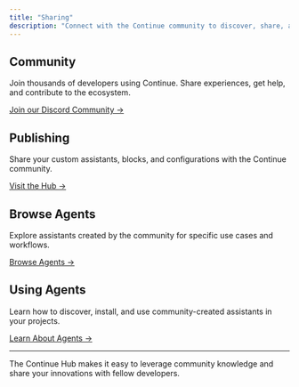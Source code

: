 ```yaml
---
title: "Sharing"
description: "Connect with the Continue community to discover, share, and collaborate on AI development tools."
---
```


## Community

Join thousands of developers using Continue. Share experiences, get help, and contribute to the ecosystem.

[Join our Discord Community →](https://discord.gg/continue)

## Publishing

Share your custom assistants, blocks, and configurations with the Continue community.

[Visit the Hub →](https://hub.continue.dev)

## Browse Agents

Explore assistants created by the community for specific use cases and workflows.

[Browse Agents →](https://hub.continue.dev)

## Using Agents

Learn how to discover, install, and use community-created assistants in your projects.

[Learn About Agents →](/hub/assistants/intro)

---

The Continue Hub makes it easy to leverage community knowledge and share your innovations with fellow developers.
